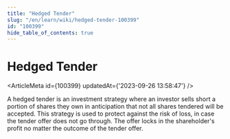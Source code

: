 ```yaml
---
title: "Hedged Tender"
slug: "/en/learn/wiki/hedged-tender-100399"
id: "100399"
hide_table_of_contents: true
---
```



# Hedged Tender

<ArticleMeta id={100399} updatedAt={'2023-09-26 13:58:47'} />
<div className='border-solid border-b border-t-0 my-4 border-[var(--ifm-color-gray-300)]' />

A hedged tender is an investment strategy where an investor sells short a portion of shares they own in anticipation that not all shares tendered will be accepted. This strategy is used to protect against the risk of loss, in case the tender offer does not go through. The offer locks in the shareholder's profit no matter the outcome of the tender offer.
